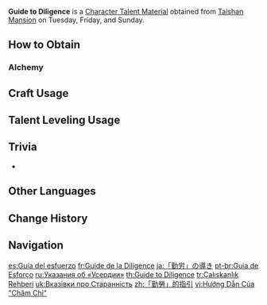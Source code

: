 {{Item Infobox
|id          = 104314
|image       = Item Guide to Diligence.png
|type        = Character Talent Materials
|group2       = Talent Books
|invCategory = Character Development Items
|group       = Diligence Books
|quality     = 3
|description = Industriousness is the foundation of the land of [[Geo]].<br>Industriousness is the catalyst that flows in the blood of the people of [[Liyue]], able to turn rocks into gold.<br>It is what lies behind the greatness of its [[Liyue Harbor|great commercial port]].
|day1        = Tuesday
|day2        = Friday
|day3        = Sunday
|source1     = Taishan Mansion
|source2     = [[Crafting]]
|source3     = [[Parametric Transformer]]
}}
'''Guide to Diligence''' is a [[Character Talent Material]] obtained from [[Taishan Mansion]] on Tuesday, Friday, and Sunday.

==How to Obtain==
===Alchemy===
{{Recipe
|type = Crafting
|Teachings of Diligence = 3
|Mora = 175
|sort = Teachings of Diligence;Mora
}}

==Craft Usage==
{{Craft Usage}}

==Talent Leveling Usage==
{{Talent Leveling Usage}}

==Trivia==
* {{Mail Attachments by Category List}}

==Other Languages==
{{Other Languages
|en      = Guide to Diligence
|zhs     = 「勤劳」的指引
|zhs_rm  = "Qínláo" de Zhǐyǐn
|zht     = 「勤勞」的指引
|zht_rm  = "Qínláo" de Zhǐyǐn
|zh_tl   = Guide to "Diligence"
|ja      = 「勤労」の導き
|ja_rm   = "Kinrou" no Michibiki
|ja_tl   = Guidance of "Labor"
|ko      = 「근면」의 인도
|ko_tl   = Guidance of "Diligence"
|es      = Guía del esfuerzo
|es_tl   = Guide of Effort
|fr      = Guide de la Diligence
|fr_tl   = Guide of Diligence
|ru      = Указания об «Усердии»
|ru_tl   = Instructions of "Diligence"
|th      = Guide to Diligence
|vi      = Hướng Dẫn Của "Chăm Chỉ"
|vi_tl   = Guide of "Diligence"
|de      = Anleitung zum „Fleiß“
|de_tl   = Guide to "Diligence"
|id      = Guide to "Diligence"
|pt      = Guia de Esforço
|pt_tl   = Guide of Effort
|tr      = Çalışkanlık Rehberi
|tr_tl   = Diligence Guide
|it      = Guida alla diligenza
|it_tl   = Guide to Diligence
}}

==Change History==
{{Change History|1.0}}

==Navigation==
{{Development Item Navbox|Character Talent Materials}}

[[es:Guía del esfuerzo]]
[[fr:Guide de la Diligence]]
[[ja:「勤労」の導き]]
[[pt-br:Guia de Esforço]]
[[ru:Указания об «Усердии»]]
[[th:Guide to Diligence]]
[[tr:Çalışkanlık Rehberi]]
[[uk:Вказівки про Старанність]]
[[zh:「勤勞」的指引]]
[[vi:Hướng Dẫn Của "Chăm Chỉ"]]